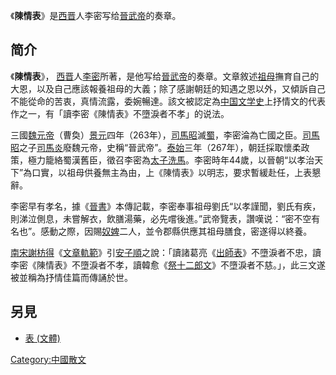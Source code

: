 《'''陳情表'''》是[[西晋|西晋]]人李密写给[[司馬炎|晉武帝]]的奏章。

== 简介 ==
《'''陳情表'''》， [[西晋|西晋]]人[[李密_(西晋)|李密]]所著，是他写给[[司馬炎|晉武帝]]的奏章。文章敘述[[祖母|祖母]]撫育自己的大恩，以及自己應該報養祖母的大義；除了感謝朝廷的知遇之恩以外，又傾訴自己不能從命的苦衷，真情流露，委婉暢達。該文被認定為[[中国文学|中国文学史]]上抒情文的代表作之一，有「讀李密《陳情表》不墮淚者不孝」的说法。

三國[[魏元帝|魏元帝]]（曹奐）[[景元|景元]]四年（263年），[[司馬昭|司馬昭]]滅[[蜀汉|蜀]]，李密淪為亡國之臣。[[司馬昭|司馬昭]]之子[[司馬炎|司馬炎]]廢魏元帝，史稱“晉武帝”。[[泰始_(西晋)|泰始]]三年（267年），朝廷採取懷柔政策，極力籠絡蜀漢舊臣，徵召李密為[[洗马|太子洗馬]]。李密時年44歲，以晉朝“以孝治天下”為口實，以祖母供養無主為由，上《陳情表》以明志，要求暫緩赴任，上表懇辭。

李密早有孝名，據《[[晉書|晉書]]》本傳記載，李密奉事祖母劉氏“以孝謹聞，劉氏有疾，則涕泣側息，未嘗解衣，飲膳湯藥，必先嚐後進。”武帝覽表，讚嘆说：“密不空有名也”。感動之際，因賜[[奴婢|奴婢]]二人，並令郡縣供應其祖母膳食，密遂得以終養。

[[南宋|南宋]][[謝枋得|謝枋得]]《[[文章軌範|文章軌範]]》引[[安子順|安子順]]之說：「讀諸葛亮《[[出師表|出師表]]》不墮淚者不忠，讀李密《陳情表》不墮淚者不孝，讀韓愈《[[祭十二郎文|祭十二郎文]]》不墮淚者不慈。」，此三文遂被並稱為抒情佳篇而傳誦於世。

==另見==
*[[表_(文體)|表 (文體)]]

{{wikisource|陳情表 (西晉)}}


[[Category:中國散文|Category:中國散文]]